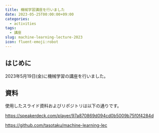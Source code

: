 ```yaml
---
title: 機械学習講座を行いました
date: 2023-05-25T00:00:00+09:00
categories:
  - activities
tags:
  - 講座
slug: machine-learning-lecture-2023
icon: fluent-emoji:robot
---
```


## はじめに

2023年5月19日(金)に機械学習の講座を行いました。

## 資料

使用したスライド資料およびリポジトリは以下の通りです。

https://speakerdeck.com/player/97a870869d094cd0b5009b75f0f4284d

https://github.com/tasotaku/machine-learning-lec
